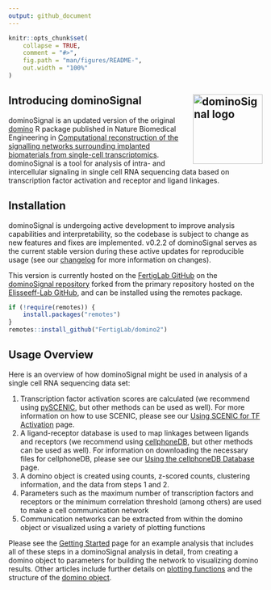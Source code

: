 ```yaml
---
output: github_document
---
```


<!-- index.md is generated from index.Rmd. Please edit that file -->

```r
knitr::opts_chunk$set(
    collapse = TRUE,
    comment = "#>",
    fig.path = "man/figures/README-",
    out.width = "100%"
)
```

## Introducing dominoSignal <a href="https://fertiglab.github.io/domino2/"><img src="man/figures/logo.svg" align="right" height="138" style="float:right; height:138px;" alt="dominoSignal logo" /></a>

dominoSignal is an updated version of the original [domino](https://github.com/Elisseeff-Lab/domino) R package published in Nature Biomedical Engineering in [Computational reconstruction of the signalling networks surrounding implanted biomaterials from single-cell transcriptomics](https://doi.org/10.1038/s41551-021-00770-5). dominoSignal is a tool for analysis of intra- and intercellular signaling in single cell RNA sequencing data based on transcription factor activation and receptor and ligand linkages.

## Installation

dominoSignal is undergoing active development to improve analysis capabilities and interpretability, so the codebase is subject to change as new features and fixes are implemented. v0.2.2 of dominoSignal serves as the current stable version during these active updates for reproducible usage (see our [changelog](news/index.html) for more information on changes).

This version is currently hosted on the [FertigLab GitHub](https://github.com/FertigLab) on the [dominoSignal repository](https://github.com/FertigLab/domino2) forked from the primary repository hosted on the [Elisseeff-Lab GitHub](https://github.com/Elisseeff-Lab/domino), and can be installed using the remotes package.

```r
if (!require(remotes)) {
    install.packages("remotes")
}
remotes::install_github("FertigLab/domino2")
```

## Usage Overview

Here is an overview of how dominoSignal might be used in analysis of a single cell RNA sequencing data set:

1. Transcription factor activation scores are calculated (we recommend using [pySCENIC](https://pyscenic.readthedocs.io/en/latest/), but other methods can be used as well). For more information on how to use SCENIC, please see our [Using SCENIC for TF Activation](vignette("articles/scenic_vignette")) page.
2. A ligand-receptor database is used to map linkages between ligands and receptors (we recommend using [cellphoneDB](https://www.cellphonedb.org/), but other methods can be used as well). For information on downloading the necessary files for cellphoneDB, please see our [Using the cellphoneDB Database](vignette("articles/cellphonedb_vignette")) page.
3. A domino object is created using counts, z-scored counts, clustering information, and the data from steps 1 and 2.
4. Parameters such as the maximum number of transcription factors and receptors or the minimum correlation threshold (among others) are used to make a cell communication network
5. Communication networks can be extracted from within the domino object or visualized using a variety of plotting functions

Please see the [Getting Started](vignette("domino2")) page for an example analysis that includes all of these steps in a dominoSignal analysis in detail, from creating a domino object to parameters for building the network to visualizing domino results. Other articles include further details on [plotting functions](vignette("plotting_vignette")) and the structure of the [domino object](vignette("domino_object_vignette")).
